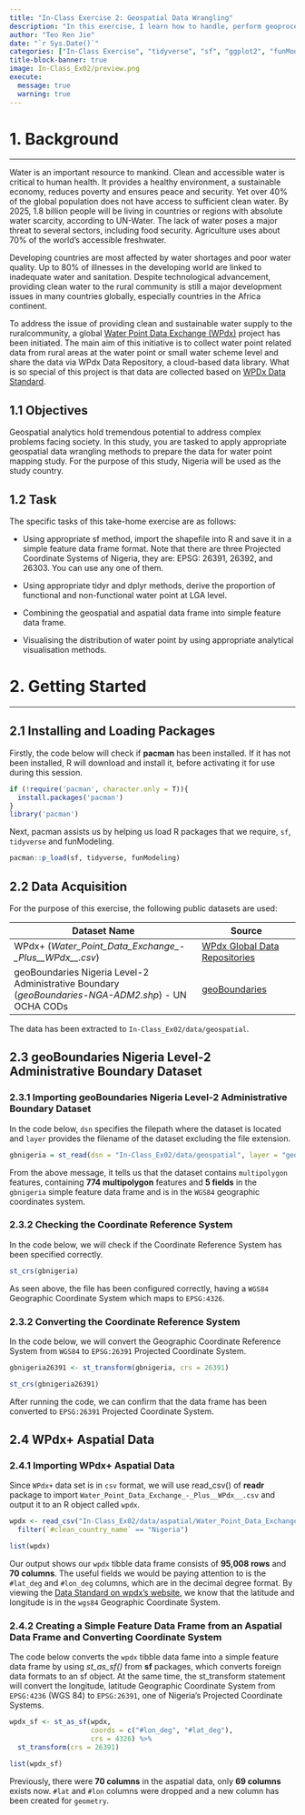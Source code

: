 ```yaml
---
title: "In-Class Exercise 2: Geospatial Data Wrangling"
description: "In this exercise, I learn how to handle, perform geoprocessing and EDA using sf, tidyverse, ggplot2 and other packages."
author: "Teo Ren Jie"
date: "`r Sys.Date()`"
categories: ["In-Class Exercise", "tidyverse", "sf", "ggplot2", "funModeling"]
title-block-banner: true
image: In-Class_Ex02/preview.png
execute:
  message: true
  warning: true
---
```


# 1. Background

------------------------------------------------------------------------

Water is an important resource to mankind. Clean and accessible water is critical to human health. It provides a healthy environment, a sustainable economy, reduces poverty and ensures peace and security. Yet over 40% of the global population does not have access to sufficient clean water. By 2025, 1.8 billion people will be living in countries or regions with absolute water scarcity, according to UN-Water. The lack of water poses a major threat to several sectors, including food security. Agriculture uses about 70% of the world's accessible freshwater.

Developing countries are most affected by water shortages and poor water quality. Up to 80% of illnesses in the developing world are linked to inadequate water and sanitation. Despite technological advancement, providing clean water to the rural community is still a major development issues in many countries globally, especially countries in the Africa continent.

To address the issue of providing clean and sustainable water supply to the ruralcommunity, a global [Water Point Data Exchange (WPdx)](https://www.waterpointdata.org/about/) project has been initiated. The main aim of this initiative is to collect water point related data from rural areas at the water point or small water scheme level and share the data via WPdx Data Repository, a cloud-based data library. What is so special of this project is that data are collected based on [WPDx Data Standard](https://www.waterpointdata.org/wp-content/uploads/2021/04/WPDx_Data_Standard.pdf).

## 1.1 Objectives

Geospatial analytics hold tremendous potential to address complex problems facing society. In this study, you are tasked to apply appropriate geospatial data wrangling methods to prepare the data for water point mapping study. For the purpose of this study, Nigeria will be used as the study country.

## 1.2 Task

The specific tasks of this take-home exercise are as follows:

-   Using appropriate sf method, import the shapefile into R and save it in a simple feature data frame format. Note that there are three Projected Coordinate Systems of Nigeria, they are: EPSG: 26391, 26392, and 26303. You can use any one of them.

-   Using appropriate tidyr and dplyr methods, derive the proportion of functional and non-functional water point at LGA level.

-   Combining the geospatial and aspatial data frame into simple feature data frame.

-   Visualising the distribution of water point by using appropriate analytical visualisation methods.

# 2. Getting Started

------------------------------------------------------------------------

## 2.1 Installing and Loading Packages

Firstly, the code below will check if **pacman** has been installed. If it has not been installed, R will download and install it, before activating it for use during this session.

```r
if (!require('pacman', character.only = T)){
  install.packages('pacman')
}
library('pacman')
```

Next, pacman assists us by helping us load R packages that we require, `sf`, `tidyverse` and funModeling.

```r
pacman::p_load(sf, tidyverse, funModeling)
```

## 2.2 Data Acquisition

For the purpose of this exercise, the following public datasets are used:

| Dataset Name                                                                                        | Source                                                                       |
|-----------------------------------------------|-------------------------|
| WPdx+ (*Water_Point_Data_Exchange\_-\_Plus\_\_WPdx\_\_.csv*)                                        | [WPdx Global Data Repositories](https://www.waterpointdata.org/access-data/) |
| geoBoundaries Nigeria Level-2 Administrative Boundary (*geoBoundaries-NGA-ADM2.shp*) - UN OCHA CODs | [geoBoundaries](https://www.geoboundaries.org/index.html#getdata)            |

The data has been extracted to `In-Class_Ex02/data/geospatial`.

## 2.3 geoBoundaries Nigeria Level-2 Administrative Boundary Dataset

### 2.3.1 Importing geoBoundaries Nigeria Level-2 Administrative Boundary Dataset

In the code below, `dsn` specifies the filepath where the dataset is located and `layer` provides the filename of the dataset excluding the file extension.

```r
gbnigeria = st_read(dsn = "In-Class_Ex02/data/geospatial", layer = "geoBoundaries-NGA-ADM2")
```

From the above message, it tells us that the dataset contains `multipolygon` features, containing **774 multipolygon** features and **5 fields** in the `gbnigeria` simple feature data frame and is in the `WGS84` geographic coordinates system.

### 2.3.2 Checking the Coordinate Reference System

In the code below, we will check if the Coordinate Reference System has been specified correctly.

```r
st_crs(gbnigeria)
```

As seen above, the file has been configured correctly, having a `WGS84` Geographic Coordinate System which maps to `EPSG:4326`.

### 2.3.2 Converting the Coordinate Reference System

In the code below, we will convert the Geographic Coordinate Reference System from `WGS84` to `EPSG:26391` Projected Coordinate System.

```r
gbnigeria26391 <- st_transform(gbnigeria, crs = 26391)
```

```r
st_crs(gbnigeria26391)
```

After running the code, we can confirm that the data frame has been converted to `EPSG:26391` Projected Coordinate System.

## 2.4 WPdx+ Aspatial Data

### 2.4.1 Importing WPdx+ Aspatial Data

Since `WPdx+` data set is in `csv` format, we will use read_csv() of **readr** package to import `Water_Point_Data_Exchange_-_Plus__WPdx__.csv` and output it to an R object called `wpdx`.

```r
wpdx <- read_csv("In-Class_Ex02/data/aspatial/Water_Point_Data_Exchange_-_Plus__WPdx__.csv") %>%
  filter(`#clean_country_name` == "Nigeria")
```

```r
list(wpdx)
```

Our output shows our `wpdx` tibble data frame consists of **95,008 rows** and **70 columns**. The useful fields we would be paying attention to is the `#lat_deg` and `#lon_deg` columns, which are in the decimal degree format. By viewing the [Data Standard on wpdx's website](https://www.waterpointdata.org/wp-content/uploads/2021/04/WPDx_Data_Standard.pdf), we know that the latitude and longitude is in the `wgs84` Geographic Coordinate System.

### 2.4.2 Creating a Simple Feature Data Frame from an Aspatial Data Frame and Converting Coordinate System

The code below converts the `wpdx` tibble data fame into a simple feature data frame by using *st_as_sf()* from **sf** packages, which converts foreign data formats to an sf object. At the same time, the st_transform statement will convert the longitude, latitude Geographic Coordinate System from `EPSG:4236` (WGS 84) to `EPSG:26391`, one of Nigeria's Projected Coordinate Systems.

```r
wpdx_sf <- st_as_sf(wpdx,
                    coords = c("#lon_deg", "#lat_deg"),
                    crs = 4326) %>%
  st_transform(crs = 26391)
```

```r
list(wpdx_sf)
```

Previously, there were **70 columns** in the aspatial data, only **69 columns** exists now. `#lat` and `#lon` columns were dropped and a new column has been created for `geometry`.

## 
